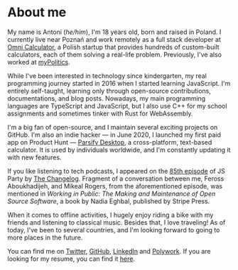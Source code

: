 

# About me

My name is Antoni (*he/him*), I'm 18 years old, born and raised in Poland. I currently live near Poznań and work remotely as a full stack developer at [Omni Calculator](https://omnicalculator.com), a Polish startup that provides hundreds of custom-built calculators, each of them solving a real-life problem. Previously, I've also worked at [myPolitics](https://mypolitics.eu).

While I've been interested in technology since kindergarten, my real programming journey started in 2016 when I started learning JavaScript. I'm entirely self-taught, learning only through open-source contributions, documentations, and blog posts. Nowadays, my main programming languages are TypeScript and JavaScript, but I also use C++ for my school assignments and sometimes tinker with Rust for WebAssembly.

I'm a big fan of open-source, and I maintain several exciting projects on GitHub. I'm also an indie hacker &mdash; in June 2020, I launched my first paid app on Product Hunt &mdash; [Parsify Desktop](https://parsify.app), a cross-platform, text-based calculator. It is used by individuals worldwide, and I'm constantly updating it with new features.

If you like listening to tech podcasts, I appeared on the [85th episode](https://changelog.com/jsparty/85) of JS Party by [The Changelog](https://changelog.com). Fragment of a conversation between me, Feross Aboukhadijeh, and Mikeal Rogers, from the aforementioned episode, was mentioned in *Working in Public: The Making and Maintenance of Open Source Software*, a book by Nadia Eghbal, published by Stripe Press.

When it comes to offline activities, I hugely enjoy riding a bike with my friends and listening to classical music. Besides that, I love traveling! As of today, I've been to several countries, and I'm looking forward to going to more places in the future.

You can find me on [Twitter](https://twitter.com/dokwadratu), [GitHub](https://github.com/xxczaki), [LinkedIn](https://linkedin.com/in/akepinski) and [Polywork](https://www.polywork.com/xxczaki). If you are looking for my resume, you can find it [here](https://kepinski.ch/resume.pdf).

<Signature/>

<div className="h-32"/>

